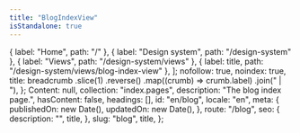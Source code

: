 ```yaml
---
title: "BlogIndexView"
isStandalone: true
---
```


  { label: "Home", path: "/" },
  { label: "Design system", path: "/design-system" },
  { label: "Views", path: "/design-system/views" },
  { label: title, path: "/design-system/views/blog-index-view" },
];
  nofollow: true,
  noindex: true,
  title: breadcrumb
    .slice(1)
    .reverse()
    .map((crumb) => crumb.label)
    .join(" | "),
};
  Content: null,
  collection: "index.pages",
  description: "The blog index page.",
  hasContent: false,
  headings: [],
  id: "en/blog",
  locale: "en",
  meta: {
    publishedOn: new Date(),
    updatedOn: new Date(),
  },
  route: "/blog",
  seo: {
    description: "",
    title,
  },
  slug: "blog",
  title,
};

<BlogIndexView breadcrumb={breadcrumb} entry={fakePage} seo={seo} />
